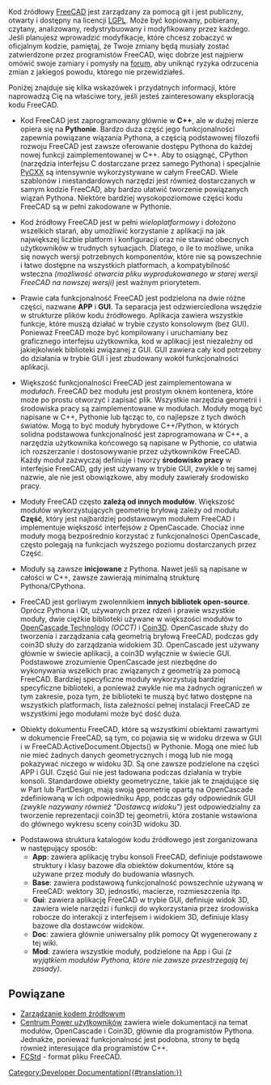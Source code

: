 <languages/>
Kod źródłowy [https://github.com/FreeCAD/FreeCAD FreeCAD] jest zarządzany za pomocą git i jest publiczny, otwarty i dostępny na licencji [https://en.wikipedia.org/wiki/GNU_Lesser_General_Public_License LGPL]. Może być kopiowany, pobierany, czytany, analizowany, redystrybuowany i modyfikowany przez każdego. Jeśli planujesz wprowadzić modyfikacje, które chcesz zobaczyć w oficjalnym kodzie, pamiętaj, że Twoje zmiany będą musiały zostać zatwierdzone przez programistów FreeCAD, więc dobrze jest najpierw omówić swoje zamiary i pomysły na [http://forum.freecadweb.org forum], aby uniknąć ryzyka odrzucenia zmian z jakiegoś powodu, którego nie przewidziałeś.

Poniżej znajduje się kilka wskazówek i przydatnych informacji, które naprowadzą Cię na właściwe tory, jeśli jesteś zainteresowany eksploracją kodu FreeCAD.

* Kod FreeCAD jest zaprogramowany głównie w '''C++''', ale w dużej mierze opiera się na '''Pythonie'''. Bardzo duża część jego funkcjonalności zapewnia powiązane wiązania Pythona, a częścią podstawowej filozofii rozwoju FreeCAD jest zawsze oferowanie dostępu Pythona do każdej nowej funkcji zaimplementowanej w C++. Aby to osiągnąć, CPython (narzędzia interfejsu C dostarczane przez samego Pythona) i specjalnie [http://cxx.sourceforge.net/ PyCXX] są intensywnie wykorzystywane w całym FreeCAD. Wiele szablonów i niestandardowych narzędzi jest również dostarczanych w samym kodzie FreeCAD, aby bardzo ułatwić tworzenie powiązanych wiązań Pythona. Niektóre bardziej wysokopoziomowe części kodu FreeCAD są w pełni zakodowane w Pythonie.

* Kod źródłowy FreeCAD jest w pełni ''wieloplatformowy'' i dołożono wszelkich starań, aby umożliwić korzystanie z aplikacji na jak największej liczbie platform i konfiguracji oraz nie stawiać obecnych użytkowników w trudnych sytuacjach. Dlatego, o ile to możliwe, unika się nowych wersji potrzebnych komponentów, które nie są powszechnie i łatwo dostępne na wszystkich platformach, a kompatybilność wsteczna ''(możliwość otwarcia pliku wyprodukowanego w starej wersji FreeCAD na nowszej wersji)'' jest ważnym priorytetem.

* Prawie cała funkcjonalność FreeCAD jest podzielona na dwie różne części, nazwane '''APP''' i '''GUI'''. Ta separacja jest odzwierciedlona wszędzie w strukturze plików kodu źródłowego. Aplikacja zawiera wszystkie funkcje, które muszą działać w trybie czysto konsolowym (bez GUI). Ponieważ FreeCAD może być kompilowany i uruchamiany bez graficznego interfejsu użytkownika, kod w aplikacji jest niezależny od jakiejkolwiek biblioteki związanej z GUI. GUI zawiera cały kod potrzebny do działania w trybie GUI i jest zbudowany wokół funkcjonalności aplikacji.

* Większość funkcjonalności FreeCAD jest zaimplementowana w ''modułach''. FreeCAD bez modułu jest prostym oknem kontenera, które może po prostu otworzyć i zapisać plik. Wszystkie narzędzia geometrii i środowiska pracy są zaimplementowane w modułach. Moduły mogą być napisane w C++, Pythonie lub łącząc to, co najlepsze z tych dwóch światów. Mogą to być moduły hybrydowe C++/Python, w których solidna podstawowa funkcjonalność jest zaprogramowana w C++, a narzędzia użytkownika końcowego są napisane w Pythonie, co ułatwia ich rozszerzanie i dostosowywanie przez użytkowników FreeCAD. Każdy moduł zazwyczaj definiuje i tworzy '''środowisko pracy''' w interfejsie FreeCAD, gdy jest używany w trybie GUI, zwykle o tej samej nazwie, ale nie jest obowiązkowe, aby moduły zawierały środowisko pracy.

* Moduły FreeCAD często '''zależą od innych modułów'''. Większość modułów wykorzystujących geometrię bryłową zależy od modułu '''Część''', który jest najbardziej podstawowym modułem FreeCAD i implementuje większość interfejsów z OpenCascade. Chociaż inne moduły mogą bezpośrednio korzystać z funkcjonalności OpenCascade, często polegają na funkcjach wyższego poziomu dostarczanych przez Część.

* Moduły są zawsze '''inicjowane''' z Pythona. Nawet jeśli są napisane w całości w C++, zawsze zawierają minimalną strukturę Pythona/CPythona.

* FreeCAD jest gorliwym zwolennikiem '''innych bibliotek open-source'''. Oprócz Pythona i Qt, używanych przez rdzeń i prawie wszystkie moduły, dwie ciężkie biblioteki używane w większości modułów to [https://en.wikipedia.org/wiki/Open_Cascade_Technology OpenCascade Technology] ''(OCCT)'' i [http://www.coin3d.org/ Coin3D]. OpenCascade służy do tworzenia i zarządzania całą geometrią bryłową FreeCAD, podczas gdy coin3D służy do zarządzania widokiem 3D. OpenCascade jest używany głównie w świecie aplikacji, a coin3D wyłącznie w świecie GUI. Podstawowe zrozumienie OpenCascade jest niezbędne do wykonywania wszelkich prac związanych z geometrią za pomocą FreeCAD. Bardziej specyficzne moduły wykorzystują bardziej specyficzne biblioteki, a ponieważ zwykle nie ma żadnych ograniczeń w tym zakresie, poza tym, że biblioteki te muszą być łatwo dostępne na wszystkich platformach, lista zależności pełnej instalacji FreeCAD ze wszystkimi jego modułami może być dość duża.

* Obiekty dokumentu FreeCAD, które są wszystkimi obiektami zawartymi w dokumencie FreeCAD, są tym, co pojawia się w widoku drzewa w GUI i w FreeCAD.ActiveDocument.Objects() w Pythonie. Mogą one mieć lub nie mieć żadnych danych geometrycznych i mogą lub nie mogą pokazywać niczego w widoku 3D. Są one zawsze podzielone na części APP i GUI. Część Gui nie jest ładowana podczas działania w trybie konsoli. Standardowe obiekty geometryczne, takie jak te znajdujące się w Part lub PartDesign, mają swoją geometrię opartą na OpenCascade zdefiniowaną w ich odpowiedniku App, podczas gdy odpowiednik GUI ''(zwykle nazywany również "Dostawcą widoku")'' jest odpowiedzialny za tworzenie reprezentacji coin3D tej geometrii, która zostanie wstawiona do głównego wykresu sceny coin3D widoku 3D.

* Podstawowa struktura katalogów kodu źródłowego jest zorganizowana w następujący sposób:
** '''App''': zawiera aplikację trybu konsoli FreeCAD, definiuje podstawowe struktury i klasy bazowe dla obiektów dokumentów, które są używane przez moduły do budowania własnych.
** '''Base''': zawiera podstawową funkcjonalność powszechnie używaną w FreeCAD: wektory 3D, jednostki, macierze, rozmieszczenia itp.
** '''Gui''': zawiera aplikację FreeCAD w trybie GUI, definiuje widok 3D, zawiera wiele narzędzi i funkcji do wykorzystania przez środowiska robocze do interakcji z interfejsem i widokiem 3D, definiuje klasy bazowe dla dostawców widoków.
** '''Doc''': zawiera głównie uniwersalny plik pomocy Qt wygenerowany z tej wiki.
** '''Mod''': zawiera wszystkie moduły, podzielone na App i Gui ''(z wyjątkiem modułów Pythona, które nie zawsze przestrzegają tej zasady)''.

==Powiązane==
* [[Source_code_management/pl|Zarządzanie kodem źródłowym]]
* [[Power_users_hub/pl|Centrum Power użytkowników]] zawiera wiele dokumentacji na temat modułów, OpenCascade i Coin3D, głównie dla programistów Pythona. Jednakże, ponieważ funkcjonalność jest podobna, strony te będą również interesujące dla programistów C++.
* [[File_Format_FCStd/pl|FCStd]] - format pliku FreeCAD.

[[Category:Developer Documentation{{#translation:}}]]